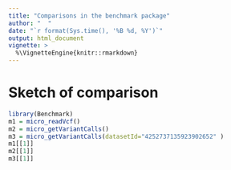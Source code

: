 ```yaml
---
title: "Comparisons in the benchmark package"
author: "  "
date: "`r format(Sys.time(), '%B %d, %Y')`"
output: html_document
vignette: >
  %\VignetteEngine{knitr::rmarkdown}
---
```


# Sketch of comparison

```r
library(Benchmark)
m1 = micro_readVcf()
m2 = micro_getVariantCalls()
m3 = micro_getVariantCalls(datasetId="4252737135923902652" )
m1[[1]]
m2[[1]]
m3[[1]]
```


